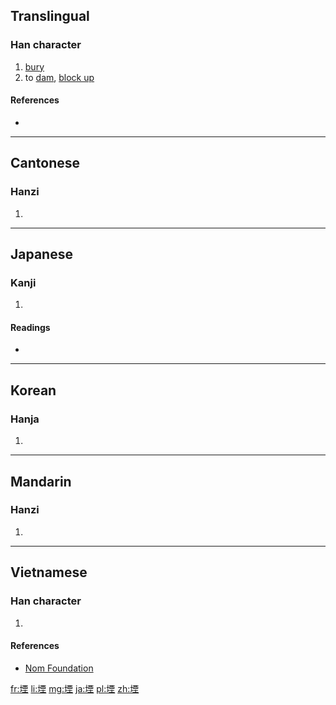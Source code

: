 ==Translingual==

===Han character===
{{Han char|rn=32|rad=土|as=09|sn=12|four=4111<sub>4</sub>|canj=土一田土 (GMWG)|ids=⿰[[土]][[垔]]}}

# [[bury]]
# to [[dam]], [[block up]]

====References====
* {{Han ref|kx=0232.230|dkj=05239|dj=0470.200|hdz=10461.060|uh=5819|ud=22553|bh=D8A1|bd=55457}}

----

==Cantonese==

===Hanzi===
{{yue-hanzi|jyut=[[jan1]]|y=yan1}}

# {{defn|lang=yue|sort=土09}}

----

==Japanese==

===Kanji===
{{ja-kanji|grade=|rs=土09}}

# {{defn|lang=ja|sort=土09}}

====Readings====
* {{ja-readings|on=[[いん]] (in)|kun=[[ふさぐ]] (fusagu)}}

----

==Korean==

===Hanja===
{{ko-hanja|hangeul=인|rv=in|mr=in}}

# {{defn|lang=ko|sort=土09}}

----

==Mandarin==

===Hanzi===
{{cmn-hanzi|pin=[[yīn]] ([[yin1]])|wg=yin<sup>1</sup>}}

# {{defn|lang=cmn|sort=土09}}

----

==Vietnamese==

===Han character===
{{vi-hantu|[[yên]]|rs=土09}}

# {{defn|lang=vi|sort=土09}}

====References====
*[http://nomfoundation.org/common/nom_details.php?codepoint=5819 Nom Foundation]

[[fr:堙]]
[[li:堙]]
[[mg:堙]]
[[ja:堙]]
[[pl:堙]]
[[zh:堙]]